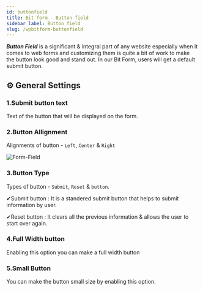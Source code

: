 ```yaml
---
id: buttonfield
title: Bit form - Button field
sidebar_label: Button field
slug: /wpbitform-buttonfield
---
```


***Button Field*** is a significant & integral part of any website especially when it comes to web forms and customizing them is quite a bit of work to make the button look good and stand out. In our Bit Form, users will get a default submit button.

## ⚙ General Settings 

 ### 1.Submit button text 
 Text of the button that will be displayed on the form.

 ### 2.Button Allignment 
 Alignments of button - `Left`, `Center` & `Right`

 <Image
  src="Field-Types/Button-Bit-Form"
  alt="Form-Field"
  w="1900"
  h="300"
/>

 ### 3.Button Type 
 Types of button - `Submit`, `Reset` & `button`.

 ✔Submit button : It is a standered submit button that helps to submit information by user.

 ✔Reset button : It clears all the previous information & allows the user to start over again.
 
 ### 4.Full Width button 
 Enabling this option you can make a full width button
 
 ### 5.Small Button 
 You can make the button small size by enabling this option.
